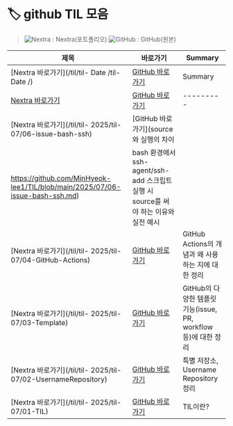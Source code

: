# 🏷️ github TIL 모음

> ![Nextra](/vercel.png) : Nextra(포트폴리오)   ![GitHub](/github.png) : GitHub(원본)

| 제목 | 바로가기 | Summary |
|------|----------|---------|
| [Nextra 바로가기](/til/til- Date /til- Date /) | [GitHub 바로가기]() | Summary |
| [Nextra 바로가기](/til/til-/til-/) | [GitHub 바로가기]() | --------- |
| [Nextra 바로가기](/til/til- 2025/til-07/06-issue-bash-ssh) | [GitHub 바로가기](source와 실행의 차이
https://github.com/MinHyeok-lee1/TIL/blob/main/2025/07/06-issue-bash-ssh.md) | bash 환경에서 ssh-agent/ssh-add 스크립트 실행 시 source를 써야 하는 이유와 실전 예시 |
| [Nextra 바로가기](/til/til- 2025/til-07/04-GitHub-Actions) | [GitHub 바로가기](https://github.com/MinHyeok-lee1/TIL/blob/main/2025/07/04-GitHub-Actions.md) | GitHub Actions의 개념과 왜 사용하는 지에 대한 정리 |
| [Nextra 바로가기](/til/til- 2025/til-07/03-Template) | [GitHub 바로가기](https://github.com/MinHyeok-lee1/TIL/blob/main/2025/07/03-Template.md) | GitHub의 다양한 템플릿 기능(issue, PR, workflow 등)에 대한 정리 |
| [Nextra 바로가기](/til/til- 2025/til-07/02-UsernameRepository) | [GitHub 바로가기](https://github.com/MinHyeok-lee1/TIL/blob/main/2025/07/02-UsernameRepository.md) | 특별 저장소, Username Repository 정리 |
| [Nextra 바로가기](/til/til- 2025/til-07/01-TIL) | [GitHub 바로가기](https://github.com/MinHyeok-lee1/TIL/blob/main/2025/07/01-TIL.md) | TIL이란? |
